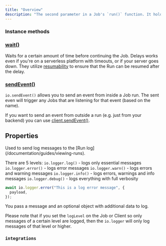 ```yaml
---
title: "Overview"
description: "The second parameter in a Job's `run()` function. It holds integrations and useful actions you can perform."
---
```


### Instance methods

### [wait()](/sdk/io/wait)

Waits for a certain amount of time before continuing the Job. Delays works even if you're on a serverless platform with timeouts, or if your server goes down. They utilize [resumability](/documentation/concepts/resumability) to ensure that the Run can be resumed after the delay.

### [sendEvent()](/sdk/io/sendevent)

`io.sendEvent()` allows you to send an event from inside a Job run. The sent even will trigger any Jobs that are listening for that event (based on the name).

If you want to send an event from outside a run (e.g. just from your backend) you can use [client.sendEvent()](/sdk/triggerclient/instancemethods/sendevent).

## Properties

<ResponseField name="logger" type="IOLogger">
  Used to send log messages to the [Run log](/documentation/guides/viewing-runs).

There are 5 levels:
`io.logger.log()` - logs only essential messages
`io.logger.error()` - logs error messages
`io.logger.warn()` - logs errors and warning messages
`io.logger.info()` - logs errors, warnings and info messages
`io.logger.debug()` - logs everything with full verbosity

```ts
await io.logger.error("This is a log error message", {
  payload,
});
```

You pass a message and an optional object with additional data to log.

Please note that if you set the `logLevel` on the Job or Client so only messages of a certain level are logged, then the `io.logger` will only log messages of that level or higher.

</ResponseField>

### `integrations`

